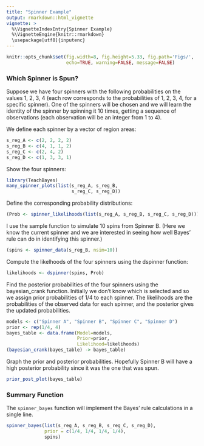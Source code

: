 ```yaml
---
title: "Spinner Example"
output: rmarkdown::html_vignette
vignette: >
  %\VignetteIndexEntry{Spinner Example}
  %\VignetteEngine{knitr::rmarkdown}
  \usepackage[utf8]{inputenc}
---
```


```r
knitr::opts_chunk$set(fig.width=8, fig.height=5.33, fig.path='Figs/',
                      echo=TRUE, warning=FALSE, message=FALSE)
```

### Which Spinner is Spun?

Suppose we have four spinners with the following probabilities on the values 1, 2, 3, 4 (each row corresponds to the probabilities of 1, 2, 3, 4, for a specific spinner).  One of the spinners will be chosen and we will learn the identity of the spinner by spinning it 10 times, getting a sequence of observations (each observation will be an integer from 1 to 4).

We define each spinner by a vector of region areas:

```r
s_reg_A <- c(2, 2, 2, 2)
s_reg_B <- c(4, 1, 1, 2)
s_reg_C <- c(2, 4, 2)
s_reg_D <- c(1, 3, 3, 1)
```

Show the four spinners:

```r
library(TeachBayes)
many_spinner_plots(list(s_reg_A, s_reg_B, 
                        s_reg_C, s_reg_D))
```

Define the corresponding probability distributions:

```r
(Prob <- spinner_likelihoods(list(s_reg_A, s_reg_B, s_reg_C, s_reg_D)))
```

I use the sample function to simulate 10 spins from Spinner B.  (Here we know the current spinner and we are interested in seeing how well Bayes' rule can do in identifying this spinner.)

```r
(spins <- spinner_data(s_reg_B, nsim=10))
```

Compute the likelhoods of the four spinners using the dspinner function:

```r
likelihoods <- dspinner(spins, Prob)
```

Find the posterior probabilities of the four spinners using the bayesian_crank function.  Initially we don't know which is selected and so we assign prior probabilities of 1/4 to each spinner.  The likelihoods are the probabilities of the observed data for each spinner, and the posterior gives the updated probabilities.

```r
models <- c("Spinner A", "Spinner B", "Spinner C", "Spinner D")
prior <- rep(1/4, 4)
bayes_table <- data.frame(Model=models,
                          Prior=prior,
                          Likelihood=likelihoods)
(bayesian_crank(bayes_table) -> bayes_table)
```

Graph the prior and posterior probabilities.  Hopefully Spinner B will have a high posterior probability since it was the one that was spun.

```r
prior_post_plot(bayes_table)
```

### Summary Function

The `spinner_bayes` function will implement the Bayes' rule calculations in a single line.

```r
spinner_bayes(list(s_reg_A, s_reg_B, s_reg_C, s_reg_D),
              prior = c(1/4, 1/4, 1/4, 1/4),
              spins)
```

